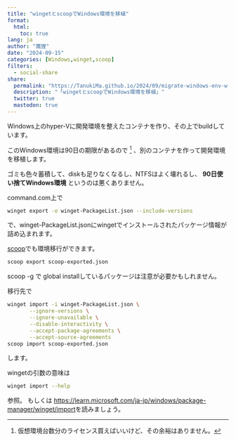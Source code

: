 ```yaml
---
title: "wingetとscoopでWindows環境を移植"
format:
  html:
    toc: true
lang: ja
author: "魔狸"
date: "2024-09-15"
categories: [Windows,winget,scoop]
filters:
  - social-share
share:
  permalink: "https://TanukiMa.github.io/2024/09/migrate-windows-env-w-winget.html"
  description: "「wingetとscoopでWindows環境を移植」"
  twitter: true
  mastodon: true
---
```

Windows上のhyper-Vに開発環境を整えたコンテナを作り、その上でbuildしています。

このWindows環境は90日の期限があるので [^longnote] 、別のコンテナを作って開発環境を移植します。

[^longnote]: 仮想環境台数分のライセンス買えばいいけど、その余裕はありません。

ゴミも色々蓄積して、diskも足りなくなるし、NTFSはよく壊れるし、
**90日使い捨てWindows環境** というのは悪くありません。

command.com上で
```bash
winget export -o winget-PackageList.json --include-versions
```
で、winget-PackageList.jsonにwingetでインストールされたパッケージ情報が詰め込まれます。


[scoop](https://scoop.sh/)でも環境移行ができます。
```bash
scoop export scoop-exported.json
```
scoop -g で global installしているパッケージは注意が必要かもしれません。

移行先で
```bash
winget import -i winget-PackageList.json \
	   --ignore-versions \
	   --ignore-unavailable \
	   --disable-interactivity \
	   --accept-package-agreements \
	   --accept-source-agreements
scoop import scoop-exported.json
```
します。

wingetの引数の意味は
```bash
winget import --help
```
参照。
もしくは
[https://learn.microsoft.com/ja-jp/windows/package-manager/winget/import](https://learn.microsoft.com/ja-jp/windows/package-manager/winget/import)を読みましょう。
